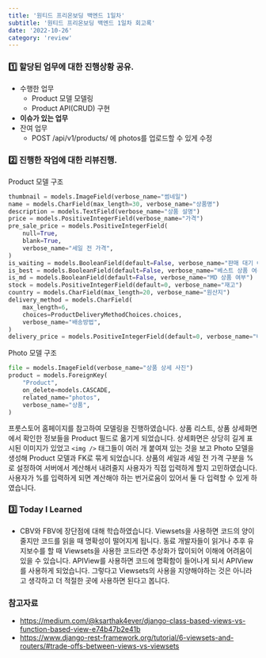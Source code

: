 ```yaml
---
title: '원티드 프리온보딩 백엔드 1일차'
subtitle: '원티드 프리온보딩 백엔드 1일차 회고록'
date: '2022-10-26'
category: 'review'
---
```


### 1️⃣ 할당된 업무에 대한 진행상황 공유.

- 수행한 업무
  - Product 모델 모델링
  - Product API(CRUD) 구현
- **이슈가 있는 업무**
- 잔여 업무
  - POST /api/v1/products/ 에 photos를 업로드할 수 있게 수정

### 2️⃣ 진행한 작업에 대한 리뷰진행.

Product 모델 구조

```py
thumbnail = models.ImageField(verbose_name="썸네일")
name = models.CharField(max_length=30, verbose_name="상품명")
description = models.TextField(verbose_name="상품 설명")
price = models.PositiveIntegerField(verbose_name="가격")
pre_sale_price = models.PositiveIntegerField(
    null=True,
    blank=True,
    verbose_name="세일 전 가격",
)
is_waiting = models.BooleanField(default=False, verbose_name="판매 대기 여부")
is_best = models.BooleanField(default=False, verbose_name="베스트 상품 여부")
is_md = models.BooleanField(default=False, verbose_name="MD 상품 여부")
stock = models.PositiveIntegerField(default=0, verbose_name="재고")
country = models.CharField(max_length=20, verbose_name="원산지")
delivery_method = models.CharField(
    max_length=6,
    choices=ProductDeliveryMethodChoices.choices,
    verbose_name="배송방법",
)
delivery_price = models.PositiveIntegerField(default=0, verbose_name="배송비")
```

Photo 모델 구조

```py
file = models.ImageField(verbose_name="상품 상세 사진")
product = models.ForeignKey(
    "Product",
    on_delete=models.CASCADE,
    related_name="photos",
    verbose_name="상품",
)
```

프룻스토어 홈페이지를 참고하여 모델링을 진행하였습니다.
상품 리스트, 상품 상세화면에서 확인한 정보들을 Product 필드로 옮기게 되었습니다.
상세화면은 상당히 길게 표시된 이미지가 있었고 `<img />` 태그들이 여러 개 붙여져 있는 것을 보고 Photo 모델을 생성해 Product 모델과 FK로 묶게 되었습니다.
상품의 세일과 세일 전 가격 구분을 %로 설정하여 서버에서 계산해서 내려줄지 사용자가 직접 입력하게 할지 고민하였습니다.
사용자가 %를 입력하게 되면 계산해야 하는 번거로움이 있어서 둘 다 입력할 수 있게 하였습니다.

### 3️⃣ Today I Learned

- CBV와 FBV에 장단점에 대해 학습하였습니다.
  Viewsets을 사용하면 코드의 양이 줄지만 코드를 읽을 때 명확성이 떨어지게 됩니다.
  동료 개발자들이 읽거나 추후 유지보수를 할 때 Viewsets을 사용한 코드라면 추상화가 많이되어 이해에 어려움이 있을 수 있습니다.
  APIView를 사용하면 코드에 명확함이 들어나게 되서 APIView를 사용하게 되었습니다.
  그렇다고 Viewsets의 사용을 지양해야하는 것은 아니라고 생각하고 더 적절한 곳에 사용하면 된다고 봅니다.

### 참고자료

- https://medium.com/@ksarthak4ever/django-class-based-views-vs-function-based-view-e74b47b2e41b
- https://www.django-rest-framework.org/tutorial/6-viewsets-and-routers/#trade-offs-between-views-vs-viewsets
